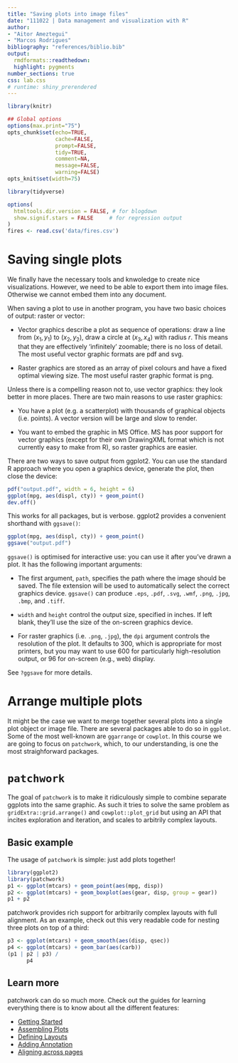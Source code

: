 ```yaml
---
title: "Saving plots into image files"
date: "111022 | Data management and visualization with R"
author: 
- "Aitor Ameztegui"
- "Marcos Rodrigues"
bibliography: "references/biblio.bib"
output:
  rmdformats::readthedown:
  highlight: pygments
number_sections: true
css: lab.css
# runtime: shiny_prerendered
---
```

  
  
```r

library(knitr)

## Global options
options(max.print="75")
opts_chunk$set(echo=TRUE,
               cache=FALSE,
               prompt=FALSE,
               tidy=TRUE,
               comment=NA,
               message=FALSE,
               warning=FALSE)
opts_knit$set(width=75)
```


```r
library(tidyverse)

options(
  htmltools.dir.version = FALSE, # for blogdown
  show.signif.stars = FALSE     # for regression output
)
fires <- read.csv('data/fires.csv')
```

# Saving single plots

We finally have the necessary tools and knwoledge to create nice visualizations. However, we need to be able to export them into image files. Otherwise we cannot embed them into any document.

When saving a plot to use in another program, you have two basic choices of  output: raster or vector: 

* Vector graphics describe a plot as sequence of operations: draw a line from $(x_1, y_1)$ to $(x_2, y_2)$, draw a circle at $(x_3, x_4)$ with radius $r$. This means that they are effectively 'infinitely' zoomable; there is no loss of detail. The most useful vector graphic formats are pdf and svg.
  
* Raster graphics are stored as an array of pixel colours and have a fixed optimal viewing size. The most useful raster graphic format is png.

Unless there is a compelling reason not to, use vector graphics: they look better in more places. There are two main reasons to use raster graphics:

* You have a plot (e.g. a scatterplot) with thousands of graphical objects (i.e. points). A vector version will be large and slow to render.

* You want to embed the graphic in MS Office. MS has poor support for vector graphics (except for their own DrawingXML format which is not currently easy to make from R), so raster graphics are easier.
  
There are two ways to save output from ggplot2. You can use the standard R approach where you open a graphics device, generate the plot, then close the device: \indexf{pdf}

```R
pdf("output.pdf", width = 6, height = 6)
ggplot(mpg, aes(displ, cty)) + geom_point()
dev.off()
```

This works for all packages, but is verbose. ggplot2 provides a convenient shorthand with `ggsave()`:

```R
ggplot(mpg, aes(displ, cty)) + geom_point()
ggsave("output.pdf")
```

`ggsave()` is optimised for interactive use: you can use it after you've drawn a plot. It has the following important arguments: 

* The first argument, `path`, specifies the path where the image should be 
  saved. The file extension will be used to automatically select the correct 
  graphics device. `ggsave()` can produce `.eps`, `.pdf`, `.svg`, `.wmf`,
  `.png`, `.jpg`, `.bmp`, and `.tiff`.

* `width` and `height` control the output size, specified in inches. If left 
  blank, they'll use the size of the on-screen graphics device.
  
* For raster graphics (i.e. `.png`, `.jpg`), the `dpi` argument controls the resolution of the plot.  It defaults to 300, which is appropriate for most printers, but you may want to use 600 for particularly high-resolution output, 
  or 96 for on-screen (e.g., web) display.

See `?ggsave` for more details.

# Arrange multiple plots

It might be the case we want to merge together several plots into a single plot object or image file. There are several packages able to do so in `ggplot`. Some of the most well-known are `ggarrange` or `cowplot`. In this course we are going to focus on `patchwork`, which, to our understanding, is one the most straighforward packages.


# `patchwork `

The goal of `patchwork` is to make it ridiculously simple to combine separate ggplots into the same graphic. As such it tries to solve the same problem as `gridExtra::grid.arrange()` and `cowplot::plot_grid` but using an API that incites exploration and iteration, and scales to arbitrily complex layouts.

## Basic example

The usage of `patchwork` is simple: just add plots together!

```r
library(ggplot2)
library(patchwork)
p1 <- ggplot(mtcars) + geom_point(aes(mpg, disp))
p2 <- ggplot(mtcars) + geom_boxplot(aes(gear, disp, group = gear))
p1 + p2
```

patchwork provides rich support for arbitrarily complex layouts with full alignment. As an example, check out this very readable code for nesting three plots on top of a third:

```r
p3 <- ggplot(mtcars) + geom_smooth(aes(disp, qsec))
p4 <- ggplot(mtcars) + geom_bar(aes(carb))
(p1 | p2 | p3) /
      p4
```

## Learn more
patchwork can do so much more. Check out the guides for learning everything there is to know about all the different features:

- [Getting Started](https://patchwork.data-imaginist.com/articles/patchwork.html)
- [Assembling Plots](https://patchwork.data-imaginist.com/articles/guides/assembly.html)
- [Defining Layouts](https://patchwork.data-imaginist.com/articles/guides/layout.html)
- [Adding Annotation](https://patchwork.data-imaginist.com/articles/guides/annotation.html)
- [Aligning across pages](https://patchwork.data-imaginist.com/articles/guides/multipage.html)